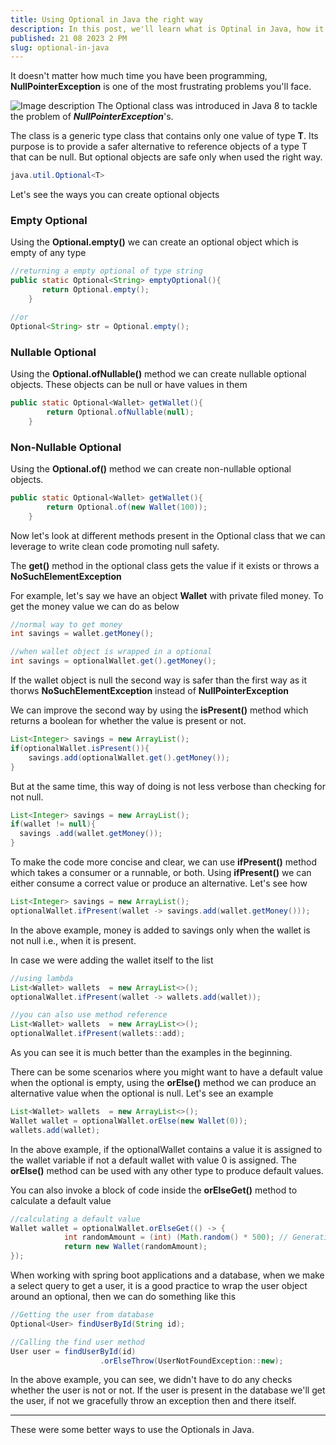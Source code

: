 ```yaml
---
title: Using Optional in Java the right way
description: In this post, we'll learn what is Optinal in Java, how it is useful in prventing null pointer execptions.
published: 21 08 2023 2 PM
slug: optional-in-java
---
```


It doesn't matter how much time you have been programming, **NullPointerException** is one of the most frustrating problems you'll face.

![Image description](https://dev-to-uploads.s3.amazonaws.com/uploads/articles/ae4m27q8lduyltpxwrka.png)
The Optional class was introduced in Java 8 to tackle the problem of **_NullPointerException_**'s.

The class is a generic type class that contains only one value of type **T**. Its purpose is to provide a safer alternative to reference objects of a type T that can be null. But optional objects are safe only when used the right way. 

``` Java 
java.util.Optional<T>
``` 

Let's see the ways you can create optional objects

### Empty Optional
Using the **Optional.empty()** we can create an optional object which is empty of any type

``` Java
//returning a empty optional of type string
public static Optional<String> emptyOptional(){
       return Optional.empty();
    } 

//or
Optional<String> str = Optional.empty();
```
### Nullable Optional
Using the **Optional.ofNullable()** method we can create nullable optional objects. These objects can be null or have values in them

``` Java
public static Optional<Wallet> getWallet(){
        return Optional.ofNullable(null);
    }
```
### Non-Nullable Optional
Using the **Optional.of()** method we can create non-nullable optional objects.

``` Java
public static Optional<Wallet> getWallet(){
        return Optional.of(new Wallet(100));
    }
```
Now let's look at different methods present in the Optional class that we can leverage to write clean code promoting null safety.

The **get()** method in the optional class gets the value if it exists or throws a **NoSuchElementException**

For example, let's say we have an object **Wallet** with private filed money. To get the money value we can do as below

``` Java
//normal way to get money 
int savings = wallet.getMoney();

//when wallet object is wrapped in a optional 
int savings = optionalWallet.get().getMoney();
```
If the wallet object is null the second way is safer than the first way as it thorws **NoSuchElementException** instead of **NullPointerException**

We can improve the second way by using the **isPresent()** method which returns a boolean for whether the value is present or not.

``` Java
List<Integer> savings = new ArrayList();
if(optionalWallet.isPresent()){
    savings.add(optionalWallet.get().getMoney());
}
```
But at the same time, this way of doing is not less verbose than checking for not null.

``` Java
List<Integer> savings = new ArrayList();
if(wallet != null){
  savings .add(wallet.getMoney());
}
```
To make the code more concise and clear, we can use **ifPresent()** method which takes a consumer or a runnable, or both. Using **ifPresent()** we can either consume a correct value or produce an alternative. Let's see how

``` Java
List<Integer> savings = new ArrayList();
optionalWallet.ifPresent(wallet -> savings.add(wallet.getMoney()));
```
In the above example, money is added to savings only when the wallet is not null i.e., when it is present.

In case we were adding the wallet itself to the list

``` Java
//using lambda
List<Wallet> wallets  = new ArrayList<>();
optionalWallet.ifPresent(wallet -> wallets.add(wallet));

//you can also use method reference
List<Wallet> wallets  = new ArrayList<>();
optionalWallet.ifPresent(wallets::add);
```
As you can see it is much better than the examples in the beginning.

There can be some scenarios where you might want to have a default value when the optional is empty, using the **orElse()** method we can produce an alternative value when the optional is null. Let's see an example

``` Java
List<Wallet> wallets  = new ArrayList<>();
Wallet wallet = optionalWallet.orElse(new Wallet(0));
wallets.add(wallet);
```
In the above example, if the optionalWallet contains a value it is assigned to the wallet variable if not a default wallet with value 0 is assigned. The **orElse()** method can be used with any other type to produce default values.

You can also invoke a block of code inside the **orElseGet()** method to calculate a default value

``` Java
//calculating a default value 
Wallet wallet = optionalWallet.orElseGet(() -> {
            int randomAmount = (int) (Math.random() * 500); // Generating a random amount between 0 and 500
            return new Wallet(randomAmount);
});
```
When working with spring boot applications and a database, when we make a select query to get a user, it is a good practice to wrap the user object around an optional, then we can do something like this

``` Java
//Getting the user from database
Optional<User> findUserById(String id);

//Calling the find user method 
User user = findUserById(id)
                    .orElseThrow(UserNotFoundException::new);
```
In the above example, you can see, we didn't have to do any checks whether the user is not or not. If the user is present in the database we'll get the user, if not we gracefully throw an exception then and there itself.

***

These were some better ways to use the Optionals in Java.
